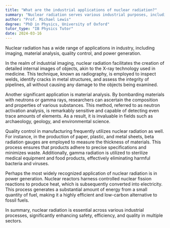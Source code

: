 ```yaml
---
title: "What are the industrial applications of nuclear radiation?"
summary: "Nuclear radiation serves various industrial purposes, including imaging, material analysis, quality control, and power generation."
author: "Prof. Michael Lewis"
degree: "PhD in Physics, University of Oxford"
tutor_type: "IB Physics Tutor"
date: 2024-03-16
---
```


Nuclear radiation has a wide range of applications in industry, including imaging, material analysis, quality control, and power generation.

In the realm of industrial imaging, nuclear radiation facilitates the creation of detailed internal images of objects, akin to the X-ray technology used in medicine. This technique, known as radiography, is employed to inspect welds, identify cracks in metal structures, and assess the integrity of pipelines, all without causing any damage to the objects being examined.

Another significant application is material analysis. By bombarding materials with neutrons or gamma rays, researchers can ascertain the composition and properties of various substances. This method, referred to as neutron activation analysis, is remarkably sensitive and capable of detecting even trace amounts of elements. As a result, it is invaluable in fields such as archaeology, geology, and environmental science.

Quality control in manufacturing frequently utilizes nuclear radiation as well. For instance, in the production of paper, plastic, and metal sheets, beta radiation gauges are employed to measure the thickness of materials. This process ensures that products adhere to precise specifications and minimizes waste. Additionally, gamma radiation is utilized to sterilize medical equipment and food products, effectively eliminating harmful bacteria and viruses.

Perhaps the most widely recognized application of nuclear radiation is in power generation. Nuclear reactors harness controlled nuclear fission reactions to produce heat, which is subsequently converted into electricity. This process generates a substantial amount of energy from a small quantity of fuel, making it a highly efficient and low-carbon alternative to fossil fuels.

In summary, nuclear radiation is essential across various industrial processes, significantly enhancing safety, efficiency, and quality in multiple sectors.
    